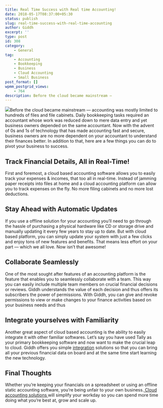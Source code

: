 ```yaml
---
title: Real Time Success with Real time Accounting!
date: 2018-05-17T08:37:00+05:30
status: publish
slug: real-time-success-with-real-time-accounting
author: Giddh
excerpt: ''
type: post
id: 308
category:
    - General
tag:
    - Accounting
    - Bookkeeping
    - Business
    - Cloud Accounting
    - Small Business
post_format: []
wpmm_postgrid_views:
    - 764
description: Before the cloud became mainstream —
---
```

<img class="wp-block-image size-large" src = "https://miro.medium.com/max/2240/1*3YcO3bRNFlT0XIpuKsR3Uw.jpeg" />Before the cloud became mainstream — accounting was mostly limited to hundreds of files and file cabinets. Daily bookkeeping tasks required an accountant whose work was reduced down to mere data entry and yet business owners depended on the same accountant.
Now with the advent of 0s and 1s of technology that has made accounting fast and secure, business owners are no more dependent on your accountant to understand their finances better. In addition to that, here are a few things you can do to pivot your business to success.

Track Financial Details, All in Real-Time!
------------------------------------------

First and foremost, a cloud based accounting software allows you to easily track your expenses &amp; incomes, that too all in real-time. Instead of jamming paper receipts into files at home and a cloud accounting platform can allow you to track expenses on the fly. No more filing cabinets and no more lost deductions.

Stay Ahead with Automatic Updates
---------------------------------

If you use a offline solution for your accounting you’ll need to go through the hassle of purchasing a physical hardware like CD or storage drive and manually updating it every few years to stay up to date. But with cloud based platform, you can simply update your system with just a few clicks and enjoy tons of new features and benefits. That means less effort on your part — which we all love. Now isn’t that awesome!

Collaborate Seamlessly
----------------------

One of the most sought after features of an accounting platform is the feature that enables you to seamlessly collaborate with a team. This way you can easily include multiple team members on crucial financial decisions or reviews. Giddh understands the value of each decision and thus offers its subscribers the power of permissions. With Giddh, you can give and revoke permissions to view or make changes to your finance activities based on your business needs and thus

Integrate yourselves with Familiarity
-------------------------------------

Another great aspect of cloud based accounting is the ability to easily integrate it with other familiar softwares. Let’s say you have used Tally as your primary bookkeeping software and now want to make the crucial leap to cloud. Giddh offers you simple [integration](https://blog.giddh.com/why-giddh-with-tally-is-a-match-made-for-indian-businesses-a32e1a28398f) solutions so that you can bring all your previous financial data on board and at the same time start learning the new technology.

Final Thoughts
--------------

Whether you’re keeping your financials on a spreadsheet or using an offline static accounting software, you’re being unfair to your own business.[ Cloud accounting solutions ](http://www.giddh.com/)will simplify your workday so you can spend more time doing what you’re best at, grow and scale up.